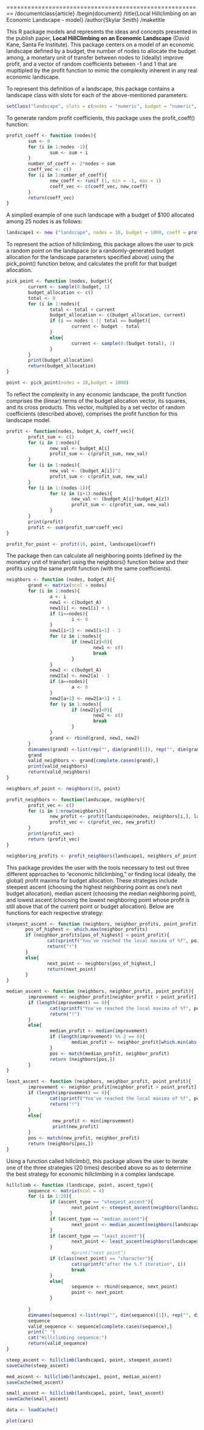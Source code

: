 
========================================================
/documentclass{article}
/begin{document}
/title{Local Hillclimbing on an Economic Landscape - model}
/author{Skylar Smith}
/maketitle

This R package models and represents the ideas and concepts presented in the publish paper, **Local HillClimbing on an Economic Landscape** (David Kane, Santa Fe Institute). This package centers on a model of an economic landscape defined by a budget, the number of nodes to allocate the budget among, a monetary unit of transfer between nodes to (ideally) improve profit, and a vector of random coefficients between -1 and 1 that are mupltipled by the profit function to mimic the complexity inherent in any real economic landscape.

To represent this definition of a landscape, this package contains a landscape class with slots for each of the above-mentioned parameters. 

```r
setClass("landscape", slots = c(nodes = "numeric", budget = "numeric", coeff = "vector", unit = "numeric"))
```

To generate random profit coefficients, this package uses the profit_coeff() function:
```r
profit_coeff <- function (nodes){     
        sum <- 0
        for (i in 1:nodes -1){
                sum <- sum + i
        }
        number_of_coeff <- 2*nodes + sum
        coeff_vec <- c()
        for (i in 1:number_of_coeff){
                new_coeff <- runif (1, min = -1, max = 1)
                coeff_vec <- c(coeff_vec, new_coeff)
        }
        return(coeff_vec)
}
```

A simplied example of one such landscape with a budget of $100 allocated among 25 nodes is as follows:
```r
landscape1 <- new ("landscape", nodes = 10, budget = 1000, coeff = profit_coeff(nodes = 10), unit = 1)
```

To represent the action of hillclimbing, this package allows the user to pick a random point on the landspace (or a randomly-generated budget allocation for the landscape parameters specified above) using the pick_point() function below, and calculates the profit for that budget allocation. 

```r
pick_point <- function (nodes, budget){
        current <- sample(0:budget, 1)
        budget_allocation <- c()
        total <- 0
        for (i in 1:nodes){
                total <- total + current
                budget_allocation <- c(budget_allocation, current)
                if (i == nodes-1 || total == budget){
                        current <- budget - total
                }
                else{
                        current <- sample(0:(budget-total), 1)   
                }
        }
        print(budget_allocation)
        return(budget_allocation)
}
```
```r
point <- pick_point(nodes = 10,budget = 1000)
```

To reflect the complexity in any economic landscape, the profit function comprises the (linear) terms of the budget allocation vector, its squares, and its cross products. This vector, multipled by a set vector of random coefficients (described above), comprises the profit function for this landscape model.

```r
profit <- function(nodes, budget_A, coeff_vec){     
        profit_sum <- c()
        for (i in 1:nodes){
                new_val <- budget_A[i]
                profit_sum <- c(profit_sum, new_val)
        }
        for (i in 1:nodes){
                new_val <- (budget_A[i])^2
                profit_sum <- c(profit_sum, new_val)        
        }
        for (i in 1:(nodes-1)){
                for (z in (i+1):nodes){
                        new_val <- (budget_A[i]*budget_A[z])
                        profit_sum <- c(profit_sum, new_val)
                }
        }
        print(profit)
        profit <- sum(profit_sum*coeff_vec)
}
```
```r
profit_for_point <- profit(10, point, landscape1@coeff)
```

The package then can calculate all neighboring points (defined by the monetary unit of transfer) using the neighbors() function below and their profits using the same profit function (with the same coefficients). 

```r
neighbors <- function (nodes, budget_A){
        grand <- matrix(ncol = nodes)
        for (i in 1:nodes){
                a <- i
                new1 <- c(budget_A)
                new1[i] <- new1[i] + 1
                if (i==nodes){
                        i <- 0
                }
                new1[i+1] <- new1[i+1] - 1
                for (z in 1:nodes){
                        if (new1[z]<0){
                                new1 <- c()
                                break
                        }
                }
                new2 <- c(budget_A)
                new2[a] <- new2[a] - 1
                if (a==nodes){
                        a <- 0
                }
                new2[a+1] <- new2[a+1] + 1
                for (y in 1:nodes){
                        if (new2[y]<0){
                                new2 <- c()
                                break
                        }
                }
                grand <- rbind(grand, new1, new2)
        }
        dimnames(grand) <-list(rep("", dim(grand)[1]), rep("", dim(grand)[2]))
        grand
        valid_neighbors <- grand[complete.cases(grand),]
        print(valid_neighbors)
        return(valid_neighbors)
}
```
```r
neighbors_of_point <- neighbors(10, point)
```
```r
profit_neighbors <- function(landscape, neighbors){
        profit_vec <- c()
        for (i in 1:nrow(neighbors)){
                new_profit <- profit(landscape@nodes, neighbors[i,], landscape@coeff)
                profit_vec <- c(profit_vec, new_profit)
        }
        print(profit_vec)
        return (profit_vec)
}
```
```r
neighboring_profits <- profit_neighbors(landscape1, neighbors_of_point)
```

This package provides the user with the tools necessary to test out three different approaches to "economic hillclimbing," or finding local (ideally, the global) profit maxima for budget allocation. These strategies include steepest ascent (choosing the highest neighboring point as one's next budget allocation), median ascent (choosing the median neighboring point), and lowest ascent (choosing the lowest neighboring point whose profit is still above that of the current point or budget allocation). Below are functions for each respective strategy:

```r
steepest_ascent <- function (neighbors, neighbor_profits, point_profit){
       pos_of_highest <- which.max(neighbor_profits)
       if (neighbor_profits[pos_of_highest] < point_profit){
               cat(sprintf("You've reached the local maxima of %f", point_profit))
               return("!")
       }
       else{
               next_point <- neighbors[pos_of_highest,]
               return(next_point)    
       }
}
```
```r
median_ascent <- function (neighbors, neighbor_profit, point_profit){
        improvement <- neighbor_profit[neighbor_profit > point_profit]
        if (length(improvement) == 0){
                cat(sprintf("You've reached the local maxima of %f", point_profit))
                return("!")
        }
        else{
                median_profit <- median(improvement)
                if (length(improvement) %% 2 == 0){
                        median_profit <- neighbor_profit[which.min(abs(neighbor_profit-median_profit))]
                }
                pos <- match(median_profit, neighbor_profit)
                return (neighbors[pos,])
        }  
}

```
```r
least_ascent <- function (neighbors, neighbor_profit, point_profit){
        improvement <- neighbor_profit[neighbor_profit > point_profit]
        if (length(improvement) == 0){
                cat(sprintf("You've reached the local maxima of %f", point_profit))
                return("!")
        }
        else{
                 new_profit <- min(improvement)
                 print(new_profit)
        }
        pos <- match(new_profit, neighbor_profit)
        return (neighbors[pos,])
}
```

Using a function called hillclimb(), this package allows the user to iterate one of the three strategies (20 times) described above so as to determine the best strategy for economic hillclimbing in a complex landscape.
```r
hillclimb <- function (landscape, point, ascent_type){
        sequence <- matrix(ncol = 4)
        for (i in 1:20){
                if (ascent_type == "steepest_ascent"){
                        next_point <- steepest_ascent(neighbors(landscape@nodes, point), profit_neighbors(landscape3,neighbors(landscape@nodes, point)), profit(landscape@nodes, point, landscape@coeff))
                }
                if (ascent_type == "median_ascent"){
                        next_point <- median_ascent(neighbors(landscape@nodes, point), profit_neighbors(landscape3,neighbors(landscape@nodes, point)), profit(landscape@nodes, point, landscape@coeff))
                }
                if (ascent_type == "least_ascent"){
                        next_point <- least_ascent(neighbors(landscape@nodes, point), profit_neighbors(landscape3,neighbors(landscape@nodes, point)), profit(landscape@nodes, point, landscape@coeff))
                }
                        #print("next point")
                if (class(next_point) == "character"){
                        cat(sprintf("after the %.f iteration", i))
                        break
                }
                else{
                        sequence <- rbind(sequence, next_point)
                        point <- next_point       
                }
                 
        }
        dimnames(sequence) <-list(rep("", dim(sequence)[1]), rep("", dim(sequence)[2]))
        sequence
        valid_sequence <- sequence[complete.cases(sequence),]
        print(" ")
        cat("Hillclimbing sequence:")
        return(valid_sequence)
}
```

```r
steep_ascent <- hillclimb(landscape1, point, steepest_ascent)
saveCache(steep_ascent)
```
```r
med_ascent <- hillclimb(landscape1, point, median_ascent)
saveCache(med_ascent)
```
```r
small_ascent <- hillclimb(landscape1, point, least_ascent)
saveCache(small_ascent)
```

```r
data <- loadCache()
```

```r
plot(cars)
```

